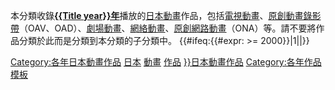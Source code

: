 <includeonly>本分類收錄'''[[{{Title year}}年]]'''播放的[[日本動畫]]作品，包括[[電視動畫]]、[[原創動畫錄影帶]]（OAV、OAD）、[[电影版|劇場動畫]]、[[網絡動畫]]、[[原創網路動畫]]（ONA）等。請不要將作品分類於此而是分類到本分類的子分類中。<!--
-->{{#ifeq:{{#expr:{{Title year}} >= 2000}}|1|{{catmain|日本動畫列表 ({{Title year}}年)}}|}}
{{Yearnav|日本動畫作品}}

[[Category:各年日本動畫作品]]
[[Category:{{Title year}}年動畫作品|日本]]
[[Category:{{Title year}}年日本作品|動畫]]
[[Category:{{Title year}}年日本動畫|作品]]
[[Category:{{DECADE|{{Title year}}}}日本動畫作品]]</includeonly><noinclude>
[[Category:各年作品模板]]
</noinclude>